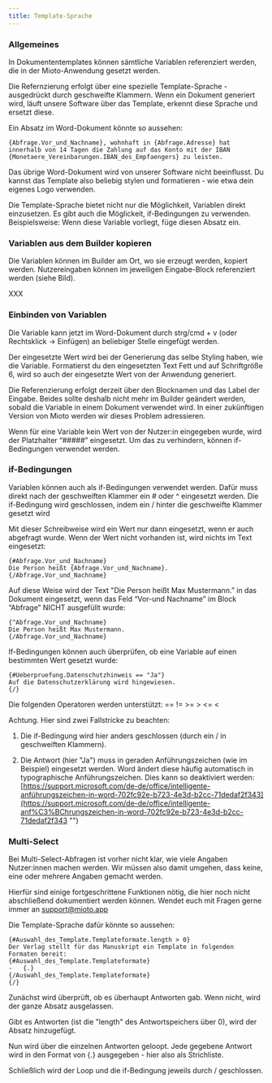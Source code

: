 ```yaml
---
title: Template-Sprache
---
```



### Allgemeines

In Dokumententemplates können sämtliche Variablen referenziert werden, die in der Mioto-Anwendung gesetzt werden.

Die Refernzierung erfolgt über eine spezielle Template-Sprache - ausgedrückt durch geschweifte Klammern. Wenn ein Dokument generiert wird, läuft unsere Software über das Template, erkennt diese Sprache und ersetzt diese.

Ein Absatz im Word-Dokument könnte so aussehen:

```
{Abfrage.Vor_und_Nachname}, wohnhaft in {Abfrage.Adresse} hat innerhalb von 14 Tagen die Zahlung auf das Konto mit der IBAN {Monetaere_Vereinbarungen.IBAN_des_Empfaengers} zu leisten. 
```

Das übrige Word-Dokument wird von unserer Software nicht beeinflusst. Du kannst das Template also beliebig stylen und formatieren - wie etwa dein eigenes Logo verwenden. 

Die Template-Sprache bietet nicht nur die Möglichkeit, Variablen direkt einzusetzen. Es gibt auch die Möglickeit, if-Bedingungen zu verwenden. Beispielsweise: Wenn diese Variable vorliegt, füge diesen Absatz ein.

### Variablen aus dem Builder kopieren

Die Variablen können im Builder am Ort, wo sie erzeugt werden, kopiert werden. Nutzereingaben können im jeweiligen Eingabe-Block referenziert werden (siehe Bild).

XXX

### Einbinden von Variablen

Die Variable kann jetzt im Word-Dokument durch strg/cmd + v (oder Rechtsklick -> Einfügen) an beliebiger Stelle eingefügt werden.

Der eingesetzte Wert wird bei der Generierung das selbe Styling haben, wie die Variable. Formatierst du den eingesetzten Text Fett und auf Schriftgröße 6, wird so auch der eingesetzte Wert von der Anwendung generiert.

Die Referenzierung erfolgt derzeit über den Blocknamen und das Label der Eingabe. Beides sollte deshalb nicht mehr im Builder geändert werden, sobald die Variable in einem Dokument verwendet wird. In einer zukünftigen Version von Mioto werden wir dieses Problem adressieren.

Wenn für eine Variable kein Wert von der Nutzer:in eingegeben wurde, wird der Platzhalter “#####” eingesetzt. Um das zu verhindern, können if-Bedingungen verwendet werden.

### if-Bedingungen

Variablen können auch als if-Bedingungen verwendet werden. Dafür muss direkt nach der geschweiften Klammer ein # oder ^ eingesetzt werden. Die if-Bedingung wird geschlossen, indem ein / hinter die geschweifte Klammer gesetzt wird

Mit dieser Schreibweise wird ein Wert nur dann eingesetzt, wenn er auch abgefragt wurde. Wenn der Wert nicht vorhanden ist, wird nichts im Text eingesetzt:

```
{#Abfrage.Vor_und_Nachname}
Die Person heißt {Abfrage.Vor_und_Nachname}.
{/Abfrage.Vor_und_Nachname}
```

Auf diese Weise wird der Text "Die Person heißt Max Mustermann.” in das Dokument eingesetzt, wenn das Feld “Vor-und Nachname” im Block “Abfrage” NICHT ausgefüllt wurde:

```
{^Abfrage.Vor_und_Nachname}
Die Person heißt Max Mustermann.
{/Abfrage.Vor_und_Nachname}
```

If-Bedingungen können auch überprüfen, ob eine Variable auf einen bestimmten Wert gesetzt wurde:

```
{#Ueberpruefung.Datenschutzhinweis == "Ja"}
Auf die Datenschutzerklärung wird hingewiesen.
{/}
```

Die folgenden Operatoren werden unterstützt: == != >= > <= <

Achtung. Hier sind zwei Fallstricke zu beachten:

1. Die if-Bedingung wird hier anders geschlossen (durch ein / in geschweiften Klammern).

2. Die Antwort (hier "Ja") muss in geraden Anführungszeichen (wie im Beispiel) eingesetzt werden. Word ändert diese häufig automatisch in typographische Anführungszeichen. Dies kann so deaktiviert werden: [https://support.microsoft.com/de-de/office/intelligente-anführungszeichen-in-word-702fc92e-b723-4e3d-b2cc-71dedaf2f343](https://support.microsoft.com/de-de/office/intelligente-anf%C3%BChrungszeichen-in-word-702fc92e-b723-4e3d-b2cc-71dedaf2f343 "")

### Multi-Select

Bei Multi-Select-Abfragen ist vorher nicht klar, wie viele Angaben Nutzer:innen machen werden. Wir müssen also damit umgehen, dass keine, eine oder mehrere Angaben gemacht werden.

Hierfür sind einige fortgeschrittene Funktionen nötig, die hier noch nicht abschließend dokumentiert werden können. Wendet euch mit Fragen gerne immer an support@mioto.app

Die Template-Sprache dafür könnte so aussehen:

```
{#Auswahl_des_Template.Templateformate.length > 0}
Der Verlag stellt für das Manuskript ein Template in folgenden Formaten bereit:
{#Auswahl_des_Template.Templateformate}
-	{.}
{/Auswahl_des_Template.Templateformate}
{/}
```

Zunächst wird überprüft, ob es überhaupt Antworten gab. Wenn nicht, wird der ganze Absatz ausgelassen.

Gibt es Antworten (ist die "length" des Antwortspeichers über 0), wird der Absatz hinzugefügt.

Nun wird über die einzelnen Antworten geloopt. Jede gegebene Antwort wird in den Format von {.} ausgegeben - hier also als Strichliste.

Schließlich wird der Loop und die if-Bedingung jeweils durch / geschlossen.

